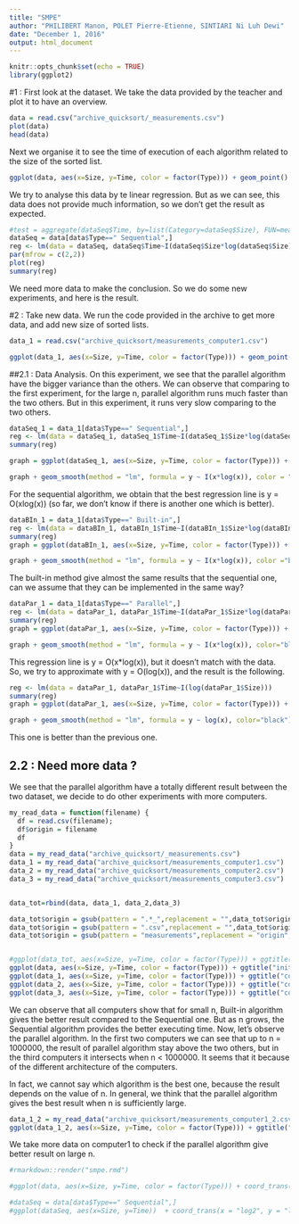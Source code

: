 ```yaml
---
title: "SMPE"
author: "PHILIBERT Manon, POLET Pierre-Etienne, SINTIARI Ni Luh Dewi"
date: "December 1, 2016"
output: html_document
---
```



```r
knitr::opts_chunk$set(echo = TRUE)
library(ggplot2)
```

#1 : First look at the dataset.
We take the data provided by the teacher and plot it to have an overview.
```r
data = read.csv("archive_quicksort/_measurements.csv")
plot(data)
head(data)
```

Next we organise it to see the time of execution of each algorithm related to the size of the sorted list.
```r
ggplot(data, aes(x=Size, y=Time, color = factor(Type))) + geom_point()
```

We try to analyse this data by te linear regression. But as we can see, this data does not provide much information, so we don't get the result as expected.
```r
#test = aggregate(dataSeq$Time, by=list(Category=dataSeq$Size), FUN=mean)
dataSeq = data[data$Type==" Sequential",]
reg <- lm(data = dataSeq, dataSeq$Time~I(dataSeq$Size*log(dataSeq$Size)))
par(mfrow = c(2,2))
plot(reg)
summary(reg)
```
We need more data to make the conclusion. So we do some new experiments, and here is the result.

#2 : Take new data.
We run the code provided in the archive to get more data, and add new size of sorted lists.
```r
data_1 = read.csv("archive_quicksort/measurements_computer1.csv")

ggplot(data_1, aes(x=Size, y=Time, color = factor(Type))) + geom_point()
```

##2.1 : Data Analysis.
On this experiment, we see that the parallel algorithm have the bigger variance than the others. We can observe that comparing to the first experiment, for the large n, parallel algorithm runs much faster than the two others. But in this experiment, it runs very slow comparing to the two others. 

```r
dataSeq_1 = data_1[data$Type==" Sequential",]
reg <- lm(data = dataSeq_1, dataSeq_1$Time~I(dataSeq_1$Size*log(dataSeq_1$Size)))
summary(reg)
```

```r

graph = ggplot(dataSeq_1, aes(x=Size, y=Time, color = factor(Type))) + geom_point()

graph + geom_smooth(method = "lm", formula = y ~ I(x*log(x)), color = "black")
```

For the sequential algorithm, we obtain that the best regression line is y = O(xlog(x)) 
(so far, we don't know if there is another one which is better).


```r
dataBIn_1 = data_1[data$Type==" Built-in",]
reg <- lm(data = dataBIn_1, dataBIn_1$Time~I(dataBIn_1$Size*log(dataBIn_1$Size)))
summary(reg)
graph = ggplot(dataBIn_1, aes(x=Size, y=Time, color = factor(Type))) + geom_point(color = "blue")

graph + geom_smooth(method = "lm", formula = y ~ I(x*log(x)), color ="black")
```

The built-in method give almost the same results that the sequential one, can we assume that they can be implemented in the same way?


```r
dataPar_1 = data_1[data$Type==" Parallel",]
reg <- lm(data = dataPar_1, dataPar_1$Time~I(dataPar_1$Size*log(dataPar_1$Size)))
summary(reg)
graph = ggplot(dataPar_1, aes(x=Size, y=Time, color = factor(Type))) + geom_point(color="green")

graph + geom_smooth(method = "lm", formula = y ~ I(x*log(x)), color="black")
```

This regression line is y = O(x*log(x)), but it doesn't match with the data. So, we try to approximate with y = O(log(x)), and the result is the following.

```r
reg <- lm(data = dataPar_1, dataPar_1$Time~I(log(dataPar_1$Size)))
summary(reg)
graph = ggplot(dataPar_1, aes(x=Size, y=Time, color = factor(Type))) + geom_point(color="green")

graph + geom_smooth(method = "lm", formula = y ~ log(x), color="black")
```

This one is better than the previous one.

## 2.2 : Need more data ?
We see that the parallel algorithm have a totally different result between the two dataset, we decide to do other experiments with more computers.


```r
my_read_data = function(filename) {
  df = read.csv(filename);
  df$origin = filename
  df
}
data = my_read_data("archive_quicksort/_measurements.csv")
data_1 = my_read_data("archive_quicksort/measurements_computer1.csv")
data_2 = my_read_data("archive_quicksort/measurements_computer2.csv")
data_3 = my_read_data("archive_quicksort/measurements_computer3.csv")


data_tot=rbind(data, data_1, data_2,data_3)

data_tot$origin = gsub(pattern = ".*_",replacement = "",data_tot$origin)
data_tot$origin = gsub(pattern = ".csv",replacement = "",data_tot$origin)
data_tot$origin = gsub(pattern = "measurements",replacement = "origin",data_tot$origin)


#ggplot(data_tot, aes(x=Size, y=Time, color = factor(Type))) + ggtitle("initial data set") + geom_point() + facet_wrap(~origin)
ggplot(data, aes(x=Size, y=Time, color = factor(Type))) + ggtitle("initial data set") + geom_point()
ggplot(data_1, aes(x=Size, y=Time, color = factor(Type))) + ggtitle("computer 1") + geom_point()
ggplot(data_2, aes(x=Size, y=Time, color = factor(Type))) + ggtitle("computer 2") + geom_point()
ggplot(data_3, aes(x=Size, y=Time, color = factor(Type))) + ggtitle("computer 3") + geom_point()
```

We can observe that all computers show that for small n, Built-in algorithm gives the better result compared to the Sequential one. But as n grows, the Sequential algorithm provides the better executing time. 
Now, let's observe the parallel algorithm. In the first two computers we can see that up to n = 1000000, the result of parallel algorithm stay above the two others, but in the third computers it intersects when n < 1000000. It seems that it because of the different architecture of the computers. 

In fact, we cannot say which algorithm is the best one, because the result depends on the value of n. In general, we think that the parallel algorithm gives the best result when n is sufficiently large.
```r

data_1_2 = my_read_data("archive_quicksort/measurements_computer1_2.csv")
ggplot(data_1_2, aes(x=Size, y=Time, color = factor(Type))) + ggtitle("computer 1") + geom_point()
```

We take more data on computer1 to check if the parallel algorithm give better result on large n.

```r
#rmarkdown::render("smpe.rmd")
```

```r
#ggplot(data, aes(x=Size, y=Time, color = factor(Type))) + coord_trans(x = "log2", y = "log2") + #geom_point()
```

```r
#dataSeq = data[data$Type==" Sequential",]
#ggplot(dataSeq, aes(x=Size, y=Time))  + coord_trans(x = "log2", y = "log2") + geom_point()
```
